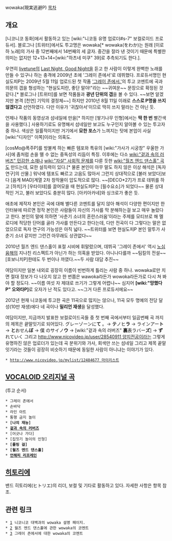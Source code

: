 wowaka(現実逃避P)
[[목차]]
== 개요 == 

[니코니코 동화]에서 활동하고 있는 [wiki:"니코동 유명 업로더#s-7" 보컬로이드 프로듀서]. 블로그나 [트위터]에서도 투고명은 wowaka[* wowaka(をわか)는 원래 [이로하 노래]의 가사 중 12번째에서 14번째의 세 글자. 중간을 잘라 낸 것이기 때문에 특별한 의미는 없지만 12+13+14=[wiki:"하츠네 미쿠" 39]로 추측되기도 한다.].

우연히 [[livetune]]의 [[Last Night, Good Night]]을 듣고 한 사람이 이렇게 완벽한 노래를 만들 수 있구나 하는 충격에 2009년 초에 '그레이 존에서'로 데뷔했다. 프로듀서명인 현실도피P는 2009년 5월 11일 업로드된 첫 작품 [http://www.nicovideo.jp/watch/sm7015099 '그레이 존에서.']의 투고 코멘트에 곡과 의문의 갭을 형성하는 "현실도피란, 좋단 말야!"라는 ~~귀여운~~ 문장으로 확정된 것 같다.[* 블로그나 [트위터]를 보면 작품들과 '''광년 단위의 갭'''을 볼 수 있다. ~~보면 알겠지만 본격 [천연] 기믹의 결정체~~] 하지만 2010년 8월 11일 이래로 '''스스로 P명을 쓰지 않겠다고''' 선언하였다. 다만 이유가 '귀찮아서'이므로 딱히 쓰지 말라는 건 아닌 듯.

언제나 작품의 동영상과 섬네일에 '''{{{#grey 회색}}}'''만을[* 하지만 [쌓기나무 인형]에서는 '''딱 한 번''' 빨간색을 사용했다.] 사용하기로도 유명해서 섬네일만 보고도 누구인지 알아볼 수 있는 투고자 중 하나. 색상은 일률적이지만 거기에서 '''묘한 포스'''가 느껴지는 탓에 본업이 사실 [wiki:"디자인" 이쪽]이라는 의혹도.
 
[cosMo@폭주P]를 방불케 하는 빠른 템포와 특유의 [wiki:"가사가 시궁창" 우울한 가사]에 좀처럼 손을 뗄 수 없는 중독성의 리듬이 특징. 이후에는 다소 [[wiki:"겉과 속의 러버즈" 민감한 소재]]나 [[wiki:"자살" 사회적 문제]]를 다룬 듯한 [[wiki:"월즈 엔드 댄스홀" 곡]]도 만드는데, 묘한 설득력이 있다.[* 물론 본인이 아무 말도 하지 않은 이상 해석은 [독자연구]의 산물.] 워낙에 템포도 빠르고 고음도 많아서 그런지 상대적으로 [불러 보았다]보다 [음계 MAD]계열 2차 창작물이 압도적으로 많다. ~~[DECO*27]가 프로 데뷔를 하고 [하치]가 [우타이테]를 끌어모을 때 현실도피P는 [필수요소]가 되었다~~ 물론 상대적인 거고, 불러 보았다도 충분히 많다. [아키아카네]와 싱크로가 좋은 듯.

애초에 제작자 본인은 곡에 대해 별다른 코멘트를 달지 않아 해석이 다양한 편이지만  한 인터뷰에 따르면 정작 본인은 사람들이 자신의 가사를 막 분해하는걸 보고 매우 놀랐다고 한다. 본인의 말에 의하면 '사춘기 소녀의 혼란스러움'이라는 주제를 모티브로 해 멜로디에 적당한 단어를 골라 가사를 만든다고 한다는데, 다만 전곡이 다 그렇다는 말은 없었으므로 독자 연구의 가능성은 아직 넓다. ~~트위터를 보면 현실도피P 본인 말투가 사춘기 소녀 같지만 그런건 아무래도 상관없다~~ 

2010년 월즈 엔드 댄스홀이 표절 시비에 휘말렸으며, 데뷔곡 '그레이 존에서' 역시 [[노심융해]]의 지나친 리스펙트가 아닌가 하는 의혹을 받았다. 아니나다를까 ~~팀킬의 전설~~ [호보니치P]한테도 두 번이나 까였다.~~두 사람 대담 추진~~

여담이지만 일본 내외로 굉장히 이름이 빈번하게 틀리는 사람 중 하나. wowaka로만 치면 절대 정보가 다 나오지 않고 한 번쯤은 wawoka라든가 wowoka라든가로 다시 쳐 봐야 할 정도다. ~~이름 여섯 자 제대로 쓰기가 그렇게 어렵나~~ 심지어 '''[wiki:"망했다P" 오와타P]'''로 오자가 난 적도 있다고. ~~그거 다른 프로듀서에요~~

2012년 현재 니코동에 투고한 곡은 11곡으로 많지는 않으나, 11곡 모두 명예의 전당 달성(10만 재생)에다 네 곡이나 '''밀리언 재생'''을 달성했다.

여담이지만, 지금까지 발표한 보컬로이드곡들 중 첫 번째 곡에서부터 일곱번째 곡 까지의 제목은 끝말잇기로 되어있다.
グレーゾーンに'''て''' 。→ '''テ'''ノヒ'''ラ''' → ラインアー'''ト''' → '''と'''おせん'''ぼ''' → 僕 のサイノ'''ウ''' → [wiki:"겉과 속의 러버즈" '''裏'''表ラバー'''ズ'''] → '''ず'''れていく
그리고 [[http://www.nicovideo.jp/user/28540911 양지전공]]이라는 그렇게 유명하진 않은 업로더가 있는데 곡 분위기와 가사, 회색만 쓰는 섬네일 그리고 제목 끝말잇기라는 것들이 굉장히 비슷하기 때문에 동일한 사람이 아니냐는 이야기가 있다. 

 * [[http://www.nicovideo.jp/mylist/12484677 마이리스트]]
== [[VOCALOID 오리지널 곡]] ==
(투고 순서)
 * 그레이 존에서
 * 손바닥
 * 라인 아트
 * 통행 금지 놀이
 * '''[나의 재능]'''
 * '''[[겉과 속의 러버즈]]'''
 * [어긋나 가다]
 * [집짓기 놀이의 인형]
 * '''[롤링 걸]'''
 * '''[월즈 엔드 댄스홀]'''
 * '''[[언해피 리프레인]]'''



== [[히토리에]] == 
밴드 히토리에(ヒトリエ)의 리더, 보컬 및 기타로 활동하고 있다. 자세한 사항은 항목 참조.
== 관련 링크 ==
 * [http://dic.nicovideo.jp/a/wowaka 1] 니코니코 대백과의 wowaka 설명 페이지. 
 * [http://wowakabeya.seesaa.net/article/150390499.html 2] 월즈 엔드 댄스홀에 관한 wowaka의 코멘트
 * [http://wowakabeya.seesaa.net/article/119781309.html 3] 그레이 존에서에 대한 wowaka의 코멘트
